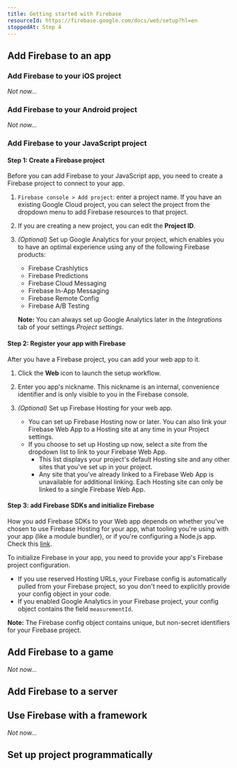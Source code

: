 ```yaml
---
title: Getting started with Firebase
resourceId: https://firebase.google.com/docs/web/setup?hl=en
stoppedAt: Step 4
---
```


## Add Firebase to an app

### Add Firebase to your iOS project

_Not now..._

### Add Firebase to your Android project

_Not now..._

### Add Firebase to your JavaScript project

#### Step 1: Create a Firebase project

Before you can add Firebase to your JavaScript app, you need to create a
Firebase project to connect to your app.

1. `Firebase console > Add project`: enter a project name. If you have an
   existing Google Cloud project, you can select the project from the dropdown
   menu to add Firebase resources to that project.
1. If you are creating a new project, you can edit the **Project ID**.
1. _(Optional)_ Set up Google Analytics for your project, which enables you to
   have an optimal experience using any of the following Firebase products:

   - Firebase Crashlytics
   - Firebase Predictions
   - Firebase Cloud Messaging
   - Firebase In-App Messaging
   - Firebase Remote Config
   - Firebase A/B Testing

   **Note:** You can always set up Google Analytics later in the _Integrations_
   tab of your settings _Project settings_.

#### Step 2: Register your app with Firebase

After you have a Firebase project, you can add your web app to it.

1. Click the **Web** icon to launch the setup workflow.
1. Enter you app's nickname. This nickname is an internal, convenience
   identifier and is only visible to you in the Firebase console.
1. _(Optional)_ Set up Firebase Hosting for your web app.

   - You can set up Firebase Hosting now or later. You can also link your
     Firebase Web App to a Hosting site at any time in your Project settings.
   - If you choose to set up Hosting up now, select a site from the dropdown
     list to link to your Firebase Web App.
     - This list displays your project's default Hosting site and any other
       sites that you've set up in your project.
     - Any site that you've already linked to a Firebase Web App is unavailable
       for additional linking. Each Hosting site can only be linked to a single
       Firebase Web App.

#### Step 3: add Firebase SDKs and initialize Firebase

How you add Firebase SDKs to your Web app depends on whether you've chosen to
use Firebase Hosting for your app, what tooling you're using with your app (like
a module bundler), or if you're configuring a Node.js app. Check this
[link](https://firebase.google.com/docs/web/setup?hl=en&sdk_version=v9#with-npm).

To initialize Firebase in your app, you need to provide your app's Firebase
project configuration.

- If you use reserved Hosting URLs, your Firebase config is automatically pulled
  from your Firebase project, so you don't need to explicitly provide your
  config object in your code.
- If you enabled Google Analytics in your Firebase project, your config object
  contains the field `measurementId`.

**Note:** The Firebase config object contains unique, but non-secret identifiers
for your Firebase project.

## Add Firebase to a game

_Not now..._

## Add Firebase to a server

## Use Firebase with a framework

_Not now..._

## Set up project programmatically
